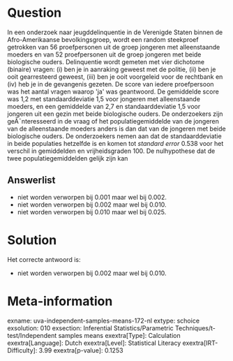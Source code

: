 Question
========

In een onderzoek naar jeugddelinquentie in de Verenigde Staten binnen de
Afro-Amerikaanse bevolkingsgroep, wordt een random steekproef getrokken
van 56 proefpersonen uit de groep jongeren met alleenstaande moeders en
van 52 proefpersonen uit de groep jongeren met beide biologische ouders.
Delinquentie wordt gemeten met vier dichotome (binaire) vragen: (i) ben
je in aanraking geweest met de politie, (ii) ben je ooit gearresteerd
geweest, (iii) ben je ooit voorgeleid voor de rechtbank en (iv) heb je
in de gevangenis gezeten. De score van iedere proefpersoon was het
aantal vragen waarop \'ja\' was geantwoord. De gemiddelde score was 1,2
met standaarddeviatie 1,5 voor jongeren met alleenstaande moeders, en
een gemiddelde van 2,7 en standaarddeviatie 1,5 voor jongeren uit een
gezin met beide biologische ouders. De onderzoekers zijn geÃ¯nteresseerd
in de vraag of het populatiegemiddelde van de jongeren van de
alleenstaande moeders anders is dan dat van de jongeren met beide
biologische ouders. De onderzoekers nemen aan dat de standaarddeviatie
in beide populaties hetzelfde is en komen tot *standard error* 0.538
voor het verschil in gemiddelden en vrijheidsgraden 100. De nulhypothese
dat de twee populatiegemiddelden gelijk zijn kan


Answerlist
----------

* niet worden verworpen bij 0.001 maar wel bij 0.002.
* niet worden verworpen bij 0.002 maar wel bij 0.010.
* niet worden verworpen bij 0.010 maar wel bij 0.025.

Solution
========

Het correcte antwoord is: 

* niet worden verworpen bij 0.002 maar wel bij 0.010.

Meta-information
================
exname: uva-independent-samples-means-172-nl
extype: schoice
exsolution: 010
exsection: Inferential Statistics/Parametric Techniques/t-test/Independent samples means
exextra[Type]: Calculation
exextra[Language]: Dutch
exextra[Level]: Statistical Literacy
exextra[IRT-Difficulty]: 3.99
exextra[p-value]: 0.1253

